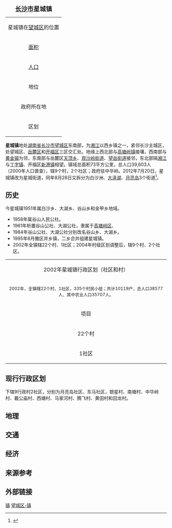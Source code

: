 {| border="1" cellpadding="2" cellspacing="0" align="right"
|+ <span style="font-size:larger;">'''[[长沙市|长沙市]]星城镇'''</span>
|-----
|align=center colspan=2|星城镇在[[望城区|望城区]]的位置<br />
{{Image label begin|image=Divisions of Wangcheng county.gif|width={{{width|200}}}|float={{{float|none}}}}}
{{Image label|x=0.23|y=0.43|scale={{{width|350}}}|text=星城镇}}
{{Image label|x=0.25|y=0.38|scale={{{width|350}}}|text=[[File:Red_pog.svg|7px]]}}
{{Image label end}}
|-----
| [[面积|面积]]|| <span style="font-size:small;">73[[平方公里|公里<sup>2</sup>]]</span>
|-----
| [[人口|人口]] || <span style="font-size:small;">39,603人（2000年）</span>
|-----
| 地位 || 望城区乡镇
|-----
| 政府所在地 ||东马集镇
|-----
| 区划 || 9个村、2个社区
|}

'''星城镇'''地处[[湖南省|湖南省]][[长沙市|长沙市]][[望城区|望城区]]东南部，为[[湘江|湘江]]以西乡镇之一，紧邻长沙主城区，处望城区、[[岳麓区|岳麓区]]和[[开福区|开福区]]三区交汇处。地缘上西北部与[[高塘岭镇|高塘岭镇]]接壤，西南部与[[黄金镇_(长沙市)|黄金镇]]为邻，东南部与岳麓区[[天顶乡|天顶乡]]、[[观沙岭街道|观沙岭街道]]、[[望岳街道|望岳街道]]接邻，东北部隔[[湘江|湘江]]与[[丁字镇|丁字镇]]、开福区[[新港镇_(长沙市)|新港镇]]相望。镇域总面积73平方公里，总人口39,603人（2000年人口普查），辖9个村，2个社区；政府驻中华岭。2012年7月20日，星城镇改为星城街道，同年8月28日又拆分为白沙洲、[[大泽湖街道|大泽湖]]、[[月亮岛街道|月亮岛]]3个街道<ref>{{cite web|url=http://www.changsha.gov.cn/xxgk/szfxxgkml/zdxm/201209/t20120905_363314.html|title=长沙望城区撤销4镇新设10街道|publisher=长沙市规划局|date=2012-08-29|accessdate=2019-06-06|archive-url=https://web.archive.org/web/20190605171510/http://www.changsha.gov.cn/xxgk/szfxxgkml/zdxm/201209/t20120905_363314.html|archive-date=2019-06-05|dead-url=yes}}</ref>。

==历史==
今星城镇1951年属白沙乡、大湖乡、谷山乡和金甲乡地域。
*1958年属谷山人民公社。
*1961年析置谷山公社、大湖公社，隶属于[[高塘岭区|高塘岭区]]、
*1984年谷山公社、大湖公社分别改名谷山乡、大湖乡。
*1995年6月撤区并乡镇，二乡合并组建星城镇。
*2002年全镇辖22个村、1社区；2004年村级区划调整后，辖9个村、2个社区。

{| border="1" width="85%"
|-----
| align="center" colspan="2" | 2002年星城镇行政区划（社区和村）
|-----
| align="center" colspan="2" |
<span style="font-size:small;">2002年，全镇辖22个村、1社区，335个村民小组；共计10119户，总人口38577人，其中农业人口35707人。</span>
|-----
| align="center" | 项目 || align="center"  width="85%" | 单位详列
|-----
| align="center" | 22个村
| width="85%" | 赤岗村、大湖村、东马村、东塘村、荷塘村、黄田村、回龙村、涧湖村、金甲村、南村村、南西村、七峰村、桑梓村、桃花村、同福村、同兴村、西塘村、湘江村、响堂村、杨丰村、樟木村和中岭村
|-----
| align="center" | 1社区 ||  width="85%" | 新月路社区
|}

==现行行政区划==
下辖9行政村2社区，分别为月亮岛社区、东马社区，银星村、南塘村、中华岭村、戴公庙村、西塘村、马家河村、腾飞村、黄田村和回龙村。

==地理==

==交通==

==经济==

==来源参考==
{{Reflist}}

==外部链接==

{{长沙市望城区行政区划}}

[[Category:望城区行政区划|镇]]
[[Category:长沙乡镇|望城区-镇]]